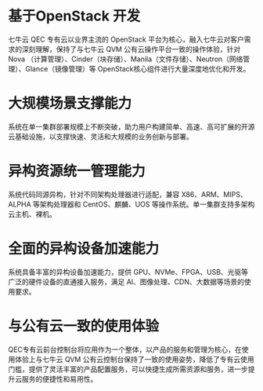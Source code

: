 # 基于OpenStack 开发
七牛云 QEC 专有云以业界主流的 OpenStack 平台为核心，融入七牛云对客户需求的深刻理解，保持了与七牛云 QVM 公有云操作平台一致的操作体验，针对 Nova （计算管理）、Cinder（块存储）、Manila（文件存储）、Neutron（网络管理）、Glance（镜像管理）等 OpenStack核心组件进行大量深度地优化和开发。
# 大规模场景支撑能力
系统在单一集群部署规模上不断突破，助力用户构建简单、高速、高可扩展的开源云基础设施，以支撑快速、灵活和大规模的业务创新与部署。
# 异构资源统一管理能力 
系统代码同源异构，针对不同架构处理器进行适配，兼容 X86、ARM、MIPS、ALPHA 等架构处理器和 CentOS、麒麟、UOS 等操作系统。单一集群支持多架构云主机、裸机。
# 全面的异构设备加速能力
系统具备丰富的异构设备加速能力，提供 GPU、NVMe、FPGA、USB、光驱等广泛的硬件设备的直通接入服务，满足 AI、图像处理、CDN、大数据等场景的使用要求。
# 与公有云一致的使用体验
QEC专有云前台控制台将应用作为一个整体，以产品的服务和管理为核心，在使用体验上与七牛云 QVM  公有云控制台保持了一致的使用姿势，降低了专有云使用门槛，提供了灵活丰富的产品配置服务，可以快捷生成所需资源和服务，进一步提升云服务的便捷性和易用性。
